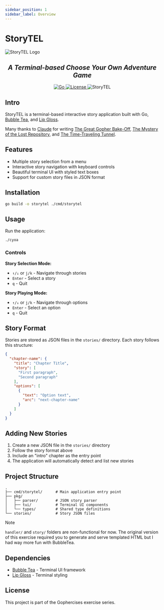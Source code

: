 ```yaml
---
sidebar_position: 1
sidebar_label: Overview
---
```

# StoryTEL

![StoryTEL Logo](../../static/img/storytel.png)

<h2 align="center"><i>A Terminal-based Choose Your Own Adventure Game</i></h2>

  <p align="center">
  <a href="https://golang.org/doc/go1.14">
    <img alt="Go" src="https://img.shields.io/github/go-mod/go-version/cdkini/Okra?style=flat-square" />
  </a> 
  <a href="https://opensource.org/licenses/MIT">
    <img alt="License" src="https://img.shields.io/github/license/cdkini/Okra?color=red&style=flat-square" />
  </a>
  <a>
    <img alt="StoryTEL" src="https://img.shields.io/badge/version-v1.0.0-yellow?style=flat-square" />
  </a>
  </p>



## Intro

StoryTEL is a terminal-based interactive story application built with Go, [Bubble Tea](https://github.com/charmbracelet/bubbletea), and [Lip Gloss](https://github.com/charmbracelet/lipgloss).

Many thanks to [Claude](https://www.anthropic.com/claude-code) for writing [The Great Gopher Bake-Off](./stories/bakeoff.json), [The Mystery of the Lost Repository](./stories/mystery.json), and [The Time-Traveling Tunnel](./stories/timetravel.json).

## Features

- Multiple story selection from a menu
- Interactive story navigation with keyboard controls
- Beautiful terminal UI with styled text boxes
- Support for custom story files in JSON format

## Installation

```bash
go build -o storytel ./cmd/storytel
```

## Usage

Run the application:
```bash
./cyoa
```

### Controls

**Story Selection Mode:**
- `↑/↓` or `j/k` - Navigate through stories
- `Enter` - Select a story
- `q` - Quit

**Story Playing Mode:**
- `↑/↓` or `j/k` - Navigate through options
- `Enter` - Select an option
- `q` - Quit

## Story Format

Stories are stored as JSON files in the `stories/` directory. Each story follows this structure:

```json
{
  "chapter-name": {
    "title": "Chapter Title",
    "story": [
      "First paragraph",
      "Second paragraph"
    ],
    "options": [
      {
        "text": "Option text",
        "arc": "next-chapter-name"
      }
    ]
  }
}
```

## Adding New Stories

1. Create a new JSON file in the `stories/` directory
2. Follow the story format above
3. Include an "intro" chapter as the entry point
4. The application will automatically detect and list new stories

## Project Structure

```
.
├── cmd/storytel/      # Main application entry point
├── pkg/
│   ├── parser/        # JSON story parser
│   ├── tui/           # Terminal UI components
│   └── types/         # Shared type definitions
└── stories/           # Story JSON files
```
> [!NOTE]
> `handler/` and `story/` folders are non-functional for now. The original version of this exercise required you to generate and serve templated HTML but I had way more fun with BubbleTea.

## Dependencies

- [Bubble Tea](https://github.com/charmbracelet/bubbletea) - Terminal UI framework
- [Lip Gloss](https://github.com/charmbracelet/lipgloss) - Terminal styling

## License

This project is part of the Gophercises exercise series.
